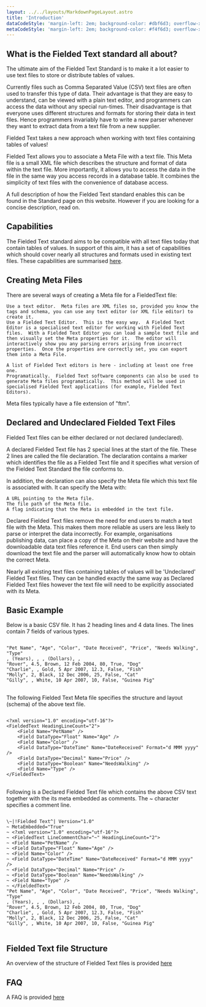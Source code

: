 ```yaml
---
layout: ../../layouts/MarkdownPageLayout.astro
title: 'Introduction'
dataCodeStyle: 'margin-left: 2em; background-color: #dbf6d3; overflow-x: scroll'
metaCodeStyle: 'margin-left: 2em; background-color: #f4f6d3; overflow-x: scroll'
---
```


## What is the Fielded Text standard all about?

The ultimate aim of the Fielded Text Standard is to make it a lot easier to use text files to store or distribute tables of values.

Currently files such as Comma Separated Value (CSV) text files are often used to transfer this type of data.  Their advantage is that they are easy to understand, can be viewed with a plain text editor, and programmers can access the data without any special run-times.  Their disadvantage is that everyone uses different structures and formats for storing their data in text files.  Hence programmers invariably have to write a new parser whenever they want to extract data from a text file from a new supplier.

Fielded Text takes a new approach when working with text files containing tables of values!

Fielded Text allows you to associate a Meta File with a text file.  This Meta file is a small XML file which describes the structure and format of data within the text file.  More importantly, it allows you to access the data in the file in the same way you access records in a database table.  It combines the simplicity of text files with the convenience of database access.

A full description of how the Fielded Text standard enables this can be found in the Standard page on this website.  However if you are looking for a concise description, read on.

## Capabilities

The Fielded Text standard aims to be compatible with all text files today that contain tables of values.  In support of this aim, it has a set of capabilities which should cover nearly all structures and formats used in existing text files.  These capabilities are summarised [here](./capabilities).

## Creating Meta Files

There are several ways of creating a Meta file for a FieldedText file:

    Use a text editor.  Meta files are XML files so, provided you know the tags and schema, you can use any text editor (or XML file editor) to create it.
    Use a Fielded Text Editor.  This is the easy way.  A Fielded Text Editor is a specialised text editor for working with Fielded Text files.  With a Fielded Text Editor you can load a sample text file and then visually set the Meta properties for it.  The editor will interactively show you any parsing errors arising from incorrect properties.  Once the properties are correctly set, you can export them into a Meta File.

    A list of Fielded Text editors is here - including at least one free one.
    Programatically.  Fielded Text software components can also be used to generate Meta files programatically.  This method will be used in specialised Fielded Text applications (for example, Fielded Text Editors).

Meta files typically have a file extension of "ftm".

## Declared and Undeclared Fielded Text Files

Fielded Text files can be either declared or not declared (undeclared).

A declared Fielded Text file has 2 special lines at the start of the file.  These 2 lines are called the file declaration.  The declaration contains a marker which identifies the file as a Fielded Text file and it specifies what version of the Fielded Text Standard the file conforms to.

In addition, the declaration can also specify the Meta file which this text file is associated with.  It can specify the Meta with:

    A URL pointing to the Meta file.
    The file path of the Meta file.
    A flag indicating that the Meta is embedded in the text file.

Declared Fielded Text files remove the need for end users to match a text file with the Meta.  This makes them more reliable as users are less likely to parse or interpret the data incorrectly.  For example, organisations publishing data, can place a copy of the Meta on their website and have the downloadable data text files reference it.  End users can then simply download the text file and the parser will automatically know how to obtain the correct Meta.

Nearly all existing text files containing tables of values will be 'Undeclared' Fielded Text files.  They can be handled exactly the same way as Declared Fielded Text files however the text file will need to be explicitly associated with its Meta.

## Basic Example

Below is a basic CSV file. It has 2 heading lines and 4 data lines. The lines contain 7 fields of various types.

<pre style={frontmatter.dataCodeStyle}>
<code>
"Pet Name", "Age", "Color", "Date Received", "Price", "Needs Walking", "Type"
, (Years), , , (Dollars), ,
"Rover", 4.5, Brown, 12 Feb 2004, 80, True, "Dog"
"Charlie", , Gold, 5 Apr 2007, 12.3, False, "Fish"
"Molly", 2, Black, 12 Dec 2006, 25, False, "Cat"
"Gilly", , White, 10 Apr 2007, 10, False, "Guinea Pig"
</code>
</pre>

The following Fielded Text Meta file specifies the structure and layout (schema) of the above text file.

<pre style={frontmatter.metaCodeStyle}>
<code>
&lt;?xml version="1.0" encoding="utf-16"?>
&lt;FieldedText HeadingLineCount="2">
&nbsp;&nbsp;&nbsp;&nbsp;&lt;Field Name="PetName" />
&nbsp;&nbsp;&nbsp;&nbsp;&lt;Field DataType="Float" Name="Age" />
&nbsp;&nbsp;&nbsp;&nbsp;&lt;Field Name="Color" />
&nbsp;&nbsp;&nbsp;&nbsp;&lt;Field DataType="DateTime" Name="DateReceived" Format="d MMM yyyy" />
&nbsp;&nbsp;&nbsp;&nbsp;&lt;Field DataType="Decimal" Name="Price" />
&nbsp;&nbsp;&nbsp;&nbsp;&lt;Field DataType="Boolean" Name="NeedsWalking" />
&nbsp;&nbsp;&nbsp;&nbsp;&lt;Field Name="Type" />
&lt;/FieldedText>
</code>
</pre>

Following is a Declared Fielded Text file which contains the above CSV text together with the its meta embedded as comments. The ~ character specifies a comment line.

<pre style={frontmatter.dataCodeStyle}>
<code>
\~|!Fielded Text^| Version="1.0"
~ MetaEmbedded="True"
~ &lt;?xml version="1.0" encoding="utf-16"?>
~ &lt;FieldedText LineCommentChar="~" HeadingLineCount="2">
~ &lt;Field Name="PetName" />
~ &lt;Field DataType="Float" Name="Age" />
~ &lt;Field Name="Color" />
~ &lt;Field DataType="DateTime" Name="DateReceived" Format="d MMM yyyy" />
~ &lt;Field DataType="Decimal" Name="Price" />
~ &lt;Field DataType="Boolean" Name="NeedsWalking" />
~ &lt;Field Name="Type" />
~ &lt;/FieldedText>
"Pet Name", "Age", "Color", "Date Received", "Price", "Needs Walking", "Type"
, (Years), , , (Dollars), ,
"Rover", 4.5, Brown, 12 Feb 2004, 80, True, "Dog"
"Charlie", , Gold, 5 Apr 2007, 12.3, False, "Fish"
"Molly", 2, Black, 12 Dec 2006, 25, False, "Cat"
"Gilly", , White, 10 Apr 2007, 10, False, "Guinea Pig"
</code>
</pre>

## Fielded Text file Structure

An overview of the structure of Fielded Text files is provided [here](./file-structure)

## FAQ

A FAQ is provided [here](./faq)
